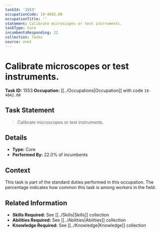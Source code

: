 ```yaml
---
taskId: '1553'
occupationCode: 19-4042.00
occupationTitle: ''
statement: Calibrate microscopes or test instruments.
taskType: Core
incumbentsResponding: 22
collection: Tasks
source: onet
---
```

# Calibrate microscopes or test instruments.

**Task ID:** 1553
**Occupation:** [[../Occupations|Occupation]] with code `19-4042.00`

## Task Statement

> Calibrate microscopes or test instruments.

## Details

- **Type:** Core
- **Performed By:** 22.0% of incumbents

## Context

This task is part of the standard duties performed in this occupation. The percentage indicates how common this task is among workers in the field.

## Related Information

- **Skills Required:** See [[../Skills|Skills]] collection
- **Abilities Required:** See [[../Abilities|Abilities]] collection
- **Knowledge Required:** See [[../Knowledge|Knowledge]] collection
